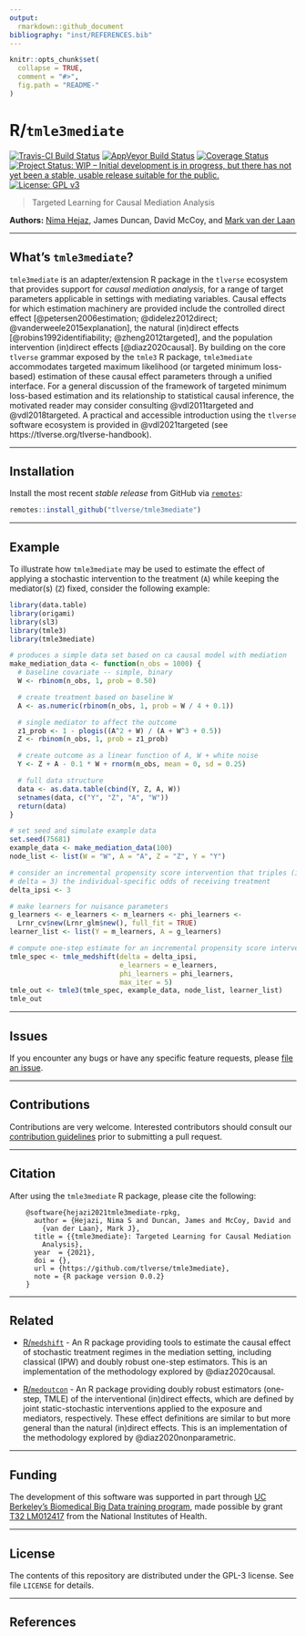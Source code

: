 ```yaml
---
output:
  rmarkdown::github_document
bibliography: "inst/REFERENCES.bib"
---
```


<!-- README.md is generated from README.Rmd. Please edit that file -->

```r
knitr::opts_chunk$set(
  collapse = TRUE,
  comment = "#>",
  fig.path = "README-"
)
```

# R/`tmle3mediate`

[![Travis-CI Build Status](https://travis-ci.com/tlverse/tmle3mediate.svg?branch=master)](https://travis-ci.com/tlverse/tmle3mediate)
[![AppVeyor Build  Status](https://ci.appveyor.com/api/projects/status/github/tlverse/tmle3mediate?branch=master&svg=true)](https://ci.appveyor.com/project/tlverse/tmle3mediate)
[![Coverage Status](https://img.shields.io/codecov/c/github/tlverse/tmle3mediate/master.svg)](https://codecov.io/github/tlverse/tmle3mediate?branch=master)
[![Project Status: WIP – Initial development is in progress, but there has not yet been a stable, usable release suitable for the public.](https://www.repostatus.org/badges/latest/wip.svg)](https://www.repostatus.org/#wip)
[![License: GPL v3](https://img.shields.io/badge/License-GPL%20v3-blue.svg)](http://www.gnu.org/licenses/gpl-3.0)

> Targeted Learning for Causal Mediation Analysis

__Authors:__ [Nima Hejaz](https://nimahejazi.org), James Duncan, David McCoy,
and [Mark van der Laan](https://vanderlaan-lab.org)

---

## What's `tmle3mediate`?

`tmle3mediate` is an adapter/extension R package in the `tlverse` ecosystem that
provides support for _causal mediation analysis_, for a range of target
parameters applicable in settings with mediating variables. Causal effects for
which estimation machinery are provided include the controlled direct effect
[@petersen2006estimation; @didelez2012direct; @vanderweele2015explanation], the
natural (in)direct effects [@robins1992identifiability; @zheng2012targeted], and
the population intervention (in)direct effects [@diaz2020causal]. By building on
the core `tlverse` grammar exposed by the `tmle3` R package, `tmle3mediate`
accommodates targeted maximum likelihood (or targeted minimum loss-based)
estimation of these causal effect parameters through a unified interface. For a
general discussion of the framework of targeted minimum loss-based estimation
and its relationship to statistical causal inference, the motivated reader may
consider consulting @vdl2011targeted and @vdl2018targeted. A practical and
accessible introduction using the `tlverse` software ecosystem is provided in
@vdl2021targeted (see https://tlverse.org/tlverse-handbook).

---

## Installation

Install the most recent _stable release_ from GitHub via
[`remotes`](https://CRAN.R-project.org/package=remotes):

```r
remotes::install_github("tlverse/tmle3mediate")
```

---

## Example

To illustrate how `tmle3mediate` may be used to estimate the effect of applying
a stochastic intervention to the treatment (`A`) while keeping the mediator(s)
(`Z`) fixed, consider the following example:

```r
library(data.table)
library(origami)
library(sl3)
library(tmle3)
library(tmle3mediate)

# produces a simple data set based on ca causal model with mediation
make_mediation_data <- function(n_obs = 1000) {
  # baseline covariate -- simple, binary
  W <- rbinom(n_obs, 1, prob = 0.50)

  # create treatment based on baseline W
  A <- as.numeric(rbinom(n_obs, 1, prob = W / 4 + 0.1))

  # single mediator to affect the outcome
  z1_prob <- 1 - plogis((A^2 + W) / (A + W^3 + 0.5))
  Z <- rbinom(n_obs, 1, prob = z1_prob)

  # create outcome as a linear function of A, W + white noise
  Y <- Z + A - 0.1 * W + rnorm(n_obs, mean = 0, sd = 0.25)

  # full data structure
  data <- as.data.table(cbind(Y, Z, A, W))
  setnames(data, c("Y", "Z", "A", "W"))
  return(data)
}

# set seed and simulate example data
set.seed(75681)
example_data <- make_mediation_data(100)
node_list <- list(W = "W", A = "A", Z = "Z", Y = "Y")

# consider an incremental propensity score intervention that triples (i.e.,
# delta = 3) the individual-specific odds of receiving treatment
delta_ipsi <- 3

# make learners for nuisance parameters
g_learners <- e_learners <- m_learners <- phi_learners <-
  Lrnr_cv$new(Lrnr_glm$new(), full_fit = TRUE)
learner_list <- list(Y = m_learners, A = g_learners)

# compute one-step estimate for an incremental propensity score intervention
tmle_spec <- tmle_medshift(delta = delta_ipsi,
                           e_learners = e_learners,
                           phi_learners = phi_learners,
                           max_iter = 5)
tmle_out <- tmle3(tmle_spec, example_data, node_list, learner_list)
tmle_out
```

---

## Issues

If you encounter any bugs or have any specific feature requests, please [file an
issue](https://github.com/tlverse/tmle3mediate/issues).

---

## Contributions

Contributions are very welcome. Interested contributors should consult our
[contribution
guidelines](https://github.com/tlverse/tmle3mediate/blob/master/CONTRIBUTING.md)
prior to submitting a pull request.

---

## Citation

After using the `tmle3mediate` R package, please cite the following:

        @software{hejazi2021tmle3mediate-rpkg,
          author = {Hejazi, Nima S and Duncan, James and McCoy, David and
            {van der Laan}, Mark J},
          title = {{tmle3mediate}: Targeted Learning for Causal Mediation
            Analysis},
          year  = {2021},
          doi = {},
          url = {https://github.com/tlverse/tmle3mediate},
          note = {R package version 0.0.2}
        }

---

## Related

* [R/`medshift`](https://github.com/nhejazi/medshift) - An R package providing
  tools to estimate the causal effect of stochastic treatment regimes in
  the mediation setting, including classical (IPW) and doubly robust one-step
  estimators. This is an implementation of the methodology explored
  by @diaz2020causal.

* [R/`medoutcon`](https://github.com/nhejazi/medoutcon) - An R package providing
  doubly robust estimators (one-step, TMLE) of the interventional (in)direct
  effects, which are defined by joint static-stochastic interventions applied
  to the exposure and mediators, respectively. These effect definitions are
  similar to but more general than the natural (in)direct effects. This is an
  implementation of the methodology explored by @diaz2020nonparametric.

---

## Funding

The development of this software was supported in part through [UC Berkeley's
Biomedical Big Data training program](http://bbd.berkeley.edu/), made possible
by grant [T32 LM012417](https://projectreporter.nih.gov/project_info_description.cfm?aid=9248418&icde=37849831&ddparam=&ddvalue=&ddsub=&cr=1&csb=default&cs=ASC&pball=)
from the National Institutes of Health.

---

## License

The contents of this repository are distributed under the GPL-3 license. See
file `LICENSE` for details.

---

## References

